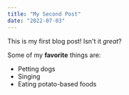 ```yaml
---
title: "My Second Post"
date: "2022-07-03"
---
```


This is my first blog post! Isn't it *great*?

Some of my **favorite** things are:

* Petting dogs
* Singing
* Eating potato-based foods
